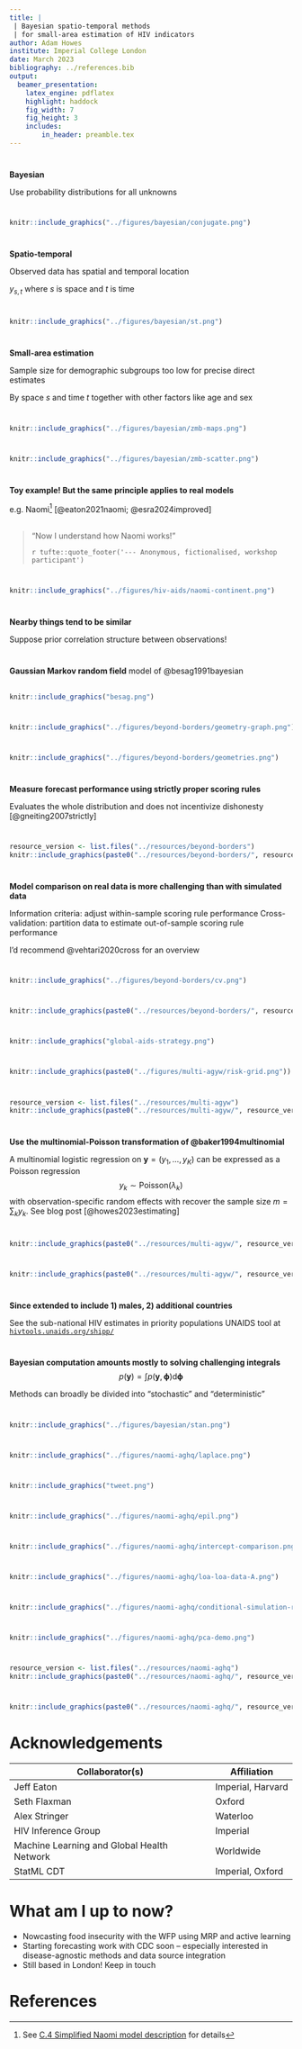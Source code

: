 ```yaml
---
title: |
 | Bayesian spatio-temporal methods
 | for small-area estimation of HIV indicators
author: Adam Howes
institute: Imperial College London
date: March 2023
bibliography: ../references.bib
output:
  beamer_presentation:
    latex_engine: pdflatex
    highlight: haddock
    fig_width: 7 
    fig_height: 3
    includes:
        in_header: preamble.tex
---
```


#

**Bayesian**

Use probability distributions for all unknowns

\begin{align*}
\text{Posterior} &\propto \text{Likelihood} \times \text{Prior} \\
p(\boldsymbol{\mathbf{\phi}} \, | \, \mathbf{y}) &\propto p(\mathbf{y} \, | \, \boldsymbol{\mathbf{\phi}}) \times p(\boldsymbol{\mathbf{\phi}})
\end{align*}

#

```r
knitr::include_graphics("../figures/bayesian/conjugate.png")
```

#

**Spatio-temporal**

Observed data has spatial and temporal location

$y_{s, t}$ where $s$ is space and $t$ is time

#

```r
knitr::include_graphics("../figures/bayesian/st.png")
```

#

**Small-area estimation**

Sample size for demographic subgroups too low for precise direct estimates

By space $s$ and time $t$ together with other factors like age and sex

#

```r
knitr::include_graphics("../figures/bayesian/zmb-maps.png")
```

#

```r
knitr::include_graphics("../figures/bayesian/zmb-scatter.png")
```


#

**Toy example! But the same principle applies to real models**

e.g. Naomi^[See [C.4 Simplified Naomi model description](https://athowes.github.io/thesis/naomi-aghq-appendix.html#naomi-math) for details] [@eaton2021naomi; @esra2024improved]\
\

> "Now I understand how Naomi works!"
>
> `r tufte::quote_footer('--- Anonymous, fictionalised, workshop participant')`

#

```r
knitr::include_graphics("../figures/hiv-aids/naomi-continent.png")
```

#

**Nearby things tend to be similar**

Suppose prior correlation structure between observations!

#

**Gaussian Markov random field** model of @besag1991bayesian\
\

```r
knitr::include_graphics("besag.png")
```

#

```r
knitr::include_graphics("../figures/beyond-borders/geometry-graph.png")
```

#

```r
knitr::include_graphics("../figures/beyond-borders/geometries.png")
```

#

**Measure forecast performance using strictly proper scoring rules**

Evaluates the whole distribution and does not incentivize dishonesty [@gneiting2007strictly]

#

```r
resource_version <- list.files("../resources/beyond-borders")
knitr::include_graphics(paste0("../resources/beyond-borders/", resource_version, "/depends/crps-mean-se-civ.png"))
```

#

**Model comparison on real data is more challenging than with simulated data**

Information criteria: adjust within-sample scoring rule performance
Cross-validation: partition data to estimate out-of-sample scoring rule performance

I'd recommend @vehtari2020cross for an overview

#

```r
knitr::include_graphics("../figures/beyond-borders/cv.png")
```

#

```r
knitr::include_graphics(paste0("../resources/beyond-borders/", resource_version, "/depends/crps-mean-se-surveys.png"))
```

#

```r
knitr::include_graphics("global-aids-strategy.png")
```

#

```r
knitr::include_graphics(paste0("../figures/multi-agyw/risk-grid.png"))
```

#

```r
resource_version <- list.files("../resources/multi-agyw")
knitr::include_graphics(paste0("../resources/multi-agyw/", resource_version, "/depends/available-surveys.png"))
```

#

**Use the multinomial-Poisson transformation of @baker1994multinomial**

A multinomial logistic regression on $\mathbf{y} = (y_1, \ldots, y_K)$ can be expressed as a Poisson regression
$$
y_k \sim \text{Poisson}(\lambda_k)
$$
with observation-specific random effects with recover the sample size $m = \sum_k y_k$.
See blog post [@howes2023estimating]

#

```r
knitr::include_graphics(paste0("../resources/multi-agyw/", resource_version, "/depends/thesis-slide-multi-agyw.png"))
```

#

```r
knitr::include_graphics(paste0("../resources/multi-agyw/", resource_version, "/depends/model-direct-benefits.png"))
```

#

**Since extended to include 1) males, 2) additional countries**

See the sub-national HIV estimates in priority populations UNAIDS tool at [`hivtools.unaids.org/shipp/`](https://hivtools.unaids.org/shipp/)

#

**Bayesian computation amounts mostly to solving challenging integrals**
$$
p(\mathbf{y}) = \int p(\mathbf{y}, \boldsymbol{\mathbf{\phi}}) \text{d}\boldsymbol{\mathbf{\phi}}
$$

Methods can broadly be divided into "stochastic" and "deterministic"

#

```r
knitr::include_graphics("../figures/bayesian/stan.png")
```

#

```r
knitr::include_graphics("../figures/naomi-aghq/laplace.png")
```

#

```r
knitr::include_graphics("tweet.png")
```

#

```r
knitr::include_graphics("../figures/naomi-aghq/epil.png")
```

#

```r
knitr::include_graphics("../figures/naomi-aghq/intercept-comparison.png")
```

#

```r
knitr::include_graphics("../figures/naomi-aghq/loa-loa-data-A.png")
```

#

```r
knitr::include_graphics("../figures/naomi-aghq/conditional-simulation-rho-diff-fixed.png")
```

#

```r
knitr::include_graphics("../figures/naomi-aghq/pca-demo.png")
```

#

```r
resource_version <- list.files("../resources/naomi-aghq")
knitr::include_graphics(paste0("../resources/naomi-aghq/", resource_version, "/depends/sd-latent.png"))
```

#

```r
knitr::include_graphics(paste0("../resources/naomi-aghq/", resource_version, "/depends/exceedance-1inc.png"))
```

# Acknowledgements

| Collaborator(s)  | Affiliation       |
| ------------- | ----------------- |
| Jeff Eaton    | Imperial, Harvard |
| Seth Flaxman  | Oxford            |
| Alex Stringer | Waterloo          |
| HIV Inference Group | Imperial    |
| Machine Learning and Global Health Network | Worldwide |
| StatML CDT  | Imperial, Oxford    |

# What am I up to now?

* Nowcasting food insecurity with the WFP using MRP and active learning
* Starting forecasting work with CDC soon -- especially interested in disease-agnostic methods and data source integration
* Still based in London! Keep in touch 
 
# References {.allowframebreaks}
